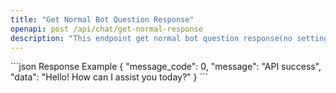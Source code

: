 ```yaml
---
title: "Get Normal Bot Question Response"
openapi: post /api/chat/get-normal-response
description: "This endpoint get normal bot question response(no settings for Bot)"
---
```


<ResponseExample>
```json Response Example
{
  "message_code": 0,
  "message": "API success",
  "data": "Hello! How can I assist you today?"
}
```
</ResponseExample>

